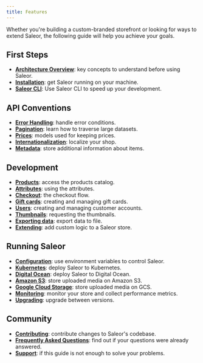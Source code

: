 ```yaml
---
title: Features
---
```


Whether you're building a custom-branded storefront or looking for ways to extend Saleor, the following guide will help you achieve your goals.

## First Steps

- [**Architecture Overview**](overview/architecture.mdx): key concepts to understand before using Saleor.
- [**Installation**](setup/docker-compose.mdx): get Saleor running on your machine.
- [**Saleor CLI**](cli.mdx): Use Saleor CLI to speed up your development.

## API Conventions

- [**Error Handling**](api-usage/error-handling.mdx): handle error conditions.
- [**Pagination**](api-usage/pagination.mdx): learn how to traverse large datasets.
- [**Prices**](api-usage/prices.mdx): models used for keeping prices.
- [**Internationalization**](api-usage/i18n.mdx): localize your shop.
- [**Metadata**](api-usage/metadata.mdx): store additional information about items.

## Development

- [**Products**](developer/products.mdx): access the products catalog.
- [**Attributes**](developer/attributes.mdx): using the attributes.
- [**Checkout**](developer/checkout/overview.mdx): the checkout flow.
- [**Gift cards**](developer/gift-cards.mdx): creating and managing gift cards.
- [**Users**](developer/users.mdx): creating and managing customer accounts.
- [**Thumbnails**](developer/thumbnails.mdx): requesting the thumbnails.
- [**Exporting data**](developer/export/export-overview.mdx): export data to file.
- [**Extending**](developer/extending/overview.mdx): add custom logic to a Saleor store.

## Running Saleor

- [**Configuration**](setup/configuration.mdx): use environment variables to control Saleor.
- [**Kubernetes**](setup/deploy-kubernetes.mdx): deploy Saleor to Kubernetes.
- [**Digital Ocean**](setup/deploy-do.mdx): deploy Saleor to Digital Ocean.
- [**Amazon S3**](setup/media-s3.mdx): store uploaded media on Amazon S3.
- [**Google Cloud Storage**](setup/media-gcs.mdx): store uploaded media on GCS.
- [**Monitoring**](setup/monitoring-sentry.mdx): monitor your store and collect performance metrics.
- [**Upgrading**](setup/upgrading.mdx): upgrade between versions.

## Community

- [**Contributing**](developer/community/contributing.mdx): contribute changes to Saleor's codebase.
- [**Frequently Asked Questions**](developer/community/faq.mdx): find out if your questions were already answered.
- [**Support**](developer/community/support.mdx): if this guide is not enough to solve your problems.
